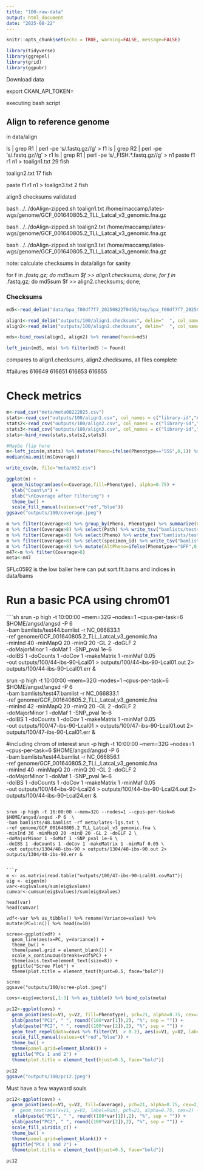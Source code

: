 ```yaml
---
title: "100-raw-data"
output: html_document
date: "2025-08-22"
---
```


```r
knitr::opts_chunk$set(echo = TRUE, warning=FALSE, message=FALSE)
```

```r
library(tidyverse)
library(ggrepel)
library(grid)
library(ggpubr)
```


Download data


export CKAN_API_TOKEN=

executing bash script


## Align to reference genome 

in data/align


ls | grep R1 | perl -pe 's/.fastq.gz//g' > f1
ls | grep R2 | perl -pe 's/.fastq.gz//g' > r1
ls | grep R1 | perl -pe 's/_FISH.*.fastq.gz//g' > n1
paste f1 r1 n1 > toalign1.txt
29 fish

toalign2.txt
17 fish

paste f1 r1 n1 > toalign3.txt
2 fish

align3 checksums validated


bash ../../doAlign-zipped.sh toalign1.txt /home/maccamp/lates-wgs/genome/GCF_001640805.2_TLL_Latcal_v3_genomic.fna.gz

bash ../../doAlign-zipped.sh toalign2.txt /home/maccamp/lates-wgs/genome/GCF_001640805.2_TLL_Latcal_v3_genomic.fna.gz

bash ../../doAlign-zipped.sh toalign3.txt /home/maccamp/lates-wgs/genome/GCF_001640805.2_TLL_Latcal_v3_genomic.fna.gz

note: calculate checksums in data/align for sanity

for f in *.fastq.gz; do md5sum $f >> align1.checksums; done;
for f in *.fastq.gz; do md5sum $f >> align2.checksums; done;

### Checksums

```r
md5<-read_delim("data/bpa_f00df7f7_20250822T0455/tmp/bpa_f00df7f7_20250822T0455_md5sum.txt", delim="  ", col_names = c("md5","file"))

align1<-read_delim("outputs/100/align1.checksums", delim="  ", col_names = c("md5","file"))
align2<-read_delim("outputs/100/align2.checksums", delim="  ", col_names = c("md5","file"))

mds<-bind_rows(align1, align2) %>% rename(Found=md5)

left_join(md5, mds) %>% filter(md5 != Found)
```
compares to align1.checksums, align2.checksums, all files complete


#failures
616649
616651
616653
616655

# Check metrics

```r
m<-read_csv("meta/meta08222025.csv")
stats<-read_csv("outputs/100/align1.csv", col_names = c("library-id","Aligned","Dedup","Coverage"))
stats2<-read_csv("outputs/100/align2.csv", col_names = c("library-id","Aligned","Dedup","Coverage"))
stats3<-read_csv("outputs/100/align3.csv", col_names = c("library-id","Aligned","Dedup","Coverage"))
stats<-bind_rows(stats,stats2,stats3)

#Maybe flip here
m<-left_join(m,stats) %>% mutate(Pheno=ifelse(Phenotype=="SSS",0,1)) %>% mutate(Path=paste0("/home/maccamp/barra-lh/data/bams/",`library-id`,".sort.flt.bam"))
median(na.omit(m$Coverage))

write_csv(m, file="meta/m52.csv")
```

```r
ggplot(m) + 
  geom_histogram(aes(x=Coverage,fill=Phenotype), alpha=0.75) +
  ylab("Count\n") +
  xlab("\nCoverage after Filtering") +
  theme_bw() +
  scale_fill_manual(values=c("red","blue"))
ggsave("outputs/100/coverage.jpeg")
```
```r
m %>% filter(Coverage>8) %>% group_by(Pheno, Phenotype) %>% summarize(Count=n(), MedianCov=median(Coverage), AverageCov=mean(Coverage))
m %>% filter(Coverage>8) %>% select(Path) %>% write_tsv("bamlists/test47.bamlist", col_names = FALSE)
m %>% filter(Coverage>8) %>% select(Pheno) %>% write_tsv("bamlists/test47.pheno", col_names = FALSE)
m %>% filter(Coverage>8) %>% select(specimen_id) %>% write_tsv("bamlists/test47.names", col_names = FALSE)
m %>% filter(Coverage>8) %>% mutate(AltPheno=ifelse(Phenotype=="SFF",0,1)) %>% write_tsv("bamlists/test47alt.pheno", col_names = FALSE)
m47<-m %>% filter(Coverage>8)
meta<-m47
```
SFLc0592 is the low baller here
can put sort.flt.bams and indices in data/bams

# Run a basic PCA using chrom01

````sh
srun -p high -t 10:00:00 --mem=32G --nodes=1 --cpus-per-task=6  $HOME/angsd/angsd -P 6  \
-bam bamlists/test44.bamlist -r NC_066833.1 \
-ref genome/GCF_001640805.2_TLL_Latcal_v3_genomic.fna \
-minInd 40 -minMapQ 20 -minQ 20 -GL 2 -doGLF 2 \
-doMajorMinor 1 -doMaf 1 -SNP_pval 1e-6 \
-doIBS 1 -doCounts 1 -doCov 1 -makeMatrix 1 -minMaf 0.05 \
-out outputs/100/44-ibs-90-Lcal01 > outputs/100/44-ibs-90-Lcal01.out 2> outputs/100/44-ibs-90-Lcal01.err &

srun -p high -t 10:00:00 --mem=32G --nodes=1 --cpus-per-task=6  $HOME/angsd/angsd -P 6  \
-bam bamlists/test47.bamlist -r NC_066833.1 \
-ref genome/GCF_001640805.2_TLL_Latcal_v3_genomic.fna \
-minInd 42 -minMapQ 20 -minQ 20 -GL 2 -doGLF 2 \
-doMajorMinor 1 -doMaf 1 -SNP_pval 1e-6 \
-doIBS 1 -doCounts 1 -doCov 1 -makeMatrix 1 -minMaf 0.05 \
-out outputs/100/47-ibs-90-Lcal01 > outputs/100/47-ibs-90-Lcal01.out 2> outputs/100/47-ibs-90-Lcal01.err &



#including chrom of interest
srun -p high -t 10:00:00 --mem=32G --nodes=1 --cpus-per-task=6  $HOME/angsd/angsd -P 6  \
-bam bamlists/test44.bamlist -r NC_066856.1 \
-ref genome/GCF_001640805.2_TLL_Latcal_v3_genomic.fna \
-minInd 40 -minMapQ 20 -minQ 20 -GL 2 -doGLF 2 \
-doMajorMinor 1 -doMaf 1 -SNP_pval 1e-6 \
-doIBS 1 -doCounts 1 -doCov 1 -makeMatrix 1 -minMaf 0.05 \
-out outputs/100/44-ibs-90-Lcal24 > outputs/100/44-ibs-90-Lcal24.out 2> outputs/100/44-ibs-90-Lcal24.err &
```

srun -p high -t 16:00:00 --mem=32G --nodes=1 --cpus-per-task=6  $HOME/angsd/angsd -P 6  \
-bam bamlists/48.bamlist -rf meta/lates-lgs.txt \
-ref genome/GCF_001640805.2_TLL_Latcal_v3_genomic.fna \
-minInd 36 -minMapQ 20 -minQ 20 -GL 2 -doGLF 2 \
-doMajorMinor 1 -doMaf 1 -SNP_pval 1e-6 \
-doIBS 1 -doCounts 1 -doCov 1 -makeMatrix 1 -minMaf 0.05 \
-out outputs/1304/48-ibs-90 > outputs/1304/48-ibs-90.out 2> outputs/1304/48-ibs-90.err &


```r
m <- as.matrix(read.table("outputs/100/47-ibs-90-Lcal01.covMat"))
eig <- eigen(m)
var<-eig$values/sum(eig$values)
cumvar<-cumsum(eig$values)/sum(eig$values)

head(var)
head(cumvar)

vdf<-var %>% as_tibble() %>% rename(Variance=value) %>% mutate(PC=1:n()) %>% head(n=10)

scree<-ggplot(vdf) +
  geom_line(aes(x=PC, y=Variance)) +
  theme_bw() +
  theme(panel.grid = element_blank()) +
  scale_x_continuous(breaks=vdf$PC) +
  theme(axis.text=element_text(size=8)) +
  ggtitle("Scree Plot") +
  theme(plot.title = element_text(hjust=0.5, face="bold"))

scree
ggsave("outputs/100/scree-plot.jpeg")
```


```r
covs<-eig$vectors[,1:3] %>% as_tibble() %>% bind_cols(meta)

pc12<-ggplot(covs) +
  geom_point(aes(x=V1, y=V2, fill=Phenotype), pch=21, alpha=0.75, cex=2) +
  xlab(paste("PC1", " ", round((100*var[1]),2), "%", sep = "")) +
  ylab(paste("PC2", " ", round((100*var[2]),2), "%", sep = "")) +
  geom_text_repel(data=covs %>% filter(V1  > 0.2), aes(x=V1, y=V2, label=specimen_id)) +
  scale_fill_manual(values=c("red","blue")) +
  theme_bw() +
  theme(panel.grid=element_blank()) +
  ggtitle("PCs 1 and 2") +
  theme(plot.title = element_text(hjust=0.5, face="bold"))

pc12
ggsave("outputs/100/pc12.jpeg")
```


Must have a few wayward souls

```r
pc12<-ggplot(covs) +
  geom_point(aes(x=V1, y=V2, fill=Coverage), pch=21, alpha=0.75, cex=2) +
  #  geom_text(aes(x=V1, y=V2, label=Run), pch=21, alpha=0.75, cex=2) +
   xlab(paste("PC1", " ", round((100*var[1]),2), "%", sep = "")) +
  ylab(paste("PC2", " ", round((100*var[2]),2), "%", sep = "")) +
  scale_fill_viridis_c() +
  theme_bw() +
  theme(panel.grid=element_blank()) +
  ggtitle("PCs 1 and 2") +
  theme(plot.title = element_text(hjust=0.5, face="bold"))

pc12
```